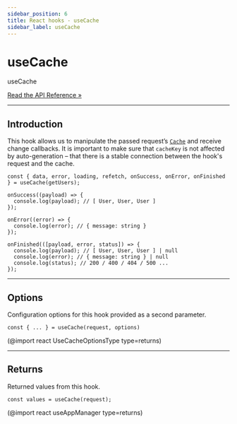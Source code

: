 ```yaml
---
sidebar_position: 6
title: React hooks - useCache
sidebar_label: useCache
---
```


# useCache

<div class="api-link">
  <div class="api-link-title">useCache</div>
  <div class="api-link-sub-title">

[Read the API Reference »](/api/react/Hooks/useCache.mdx)

  </div>
</div>

---

## Introduction

This hook allows us to manipulate the passed request’s [`Cache`](/core/managers.mdx) and receive change callbacks. It is
important to make sure that `cacheKey` is not affected by auto-generation – that there is a stable connection between
the hook's request and the cache.

```tsx
const { data, error, loading, refetch, onSuccess, onError, onFinished } = useCache(getUsers);

onSuccess((payload) => {
  console.log(payload); // [ User, User, User ]
});

onError((error) => {
  console.log(error); // { message: string }
});

onFinished(([payload, error, status]) => {
  console.log(payload); // [ User, User, User ] | null
  console.log(error); // { message: string } | null
  console.log(status); // 200 / 400 / 404 / 500 ...
});
```

---

## Options

Configuration options for this hook provided as a second parameter.

```tsx
const { ... } = useCache(request, options)
```

(@import react UseCacheOptionsType type=returns)

---

## Returns

Returned values from this hook.

```tsx
const values = useCache(request);
```

(@import react useAppManager type=returns)
